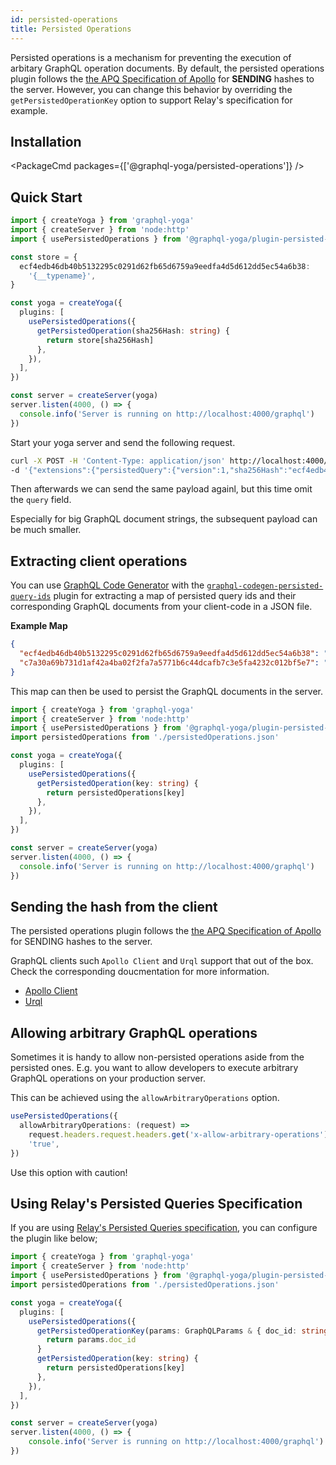 ```yaml
---
id: persisted-operations
title: Persisted Operations
---
```



Persisted operations is a mechanism for preventing the execution of arbitary GraphQL operation documents.
By default, the persisted operations plugin follows the [the APQ Specification of Apollo](https://github.com/apollographql/apollo-link-persisted-queries#apollo-engine) for **SENDING** hashes to the server.
However, you can change this behavior by overriding the `getPersistedOperationKey` option to support Relay's specification for example.

## Installation

<PackageCmd packages={['@graphql-yoga/persisted-operations']} />

## Quick Start

```ts
import { createYoga } from 'graphql-yoga'
import { createServer } from 'node:http'
import { usePersistedOperations } from '@graphql-yoga/plugin-persisted-operations'

const store = {
  ecf4edb46db40b5132295c0291d62fb65d6759a9eedfa4d5d612dd5ec54a6b38:
    '{__typename}',
}

const yoga = createYoga({
  plugins: [
    usePersistedOperations({
      getPersistedOperation(sha256Hash: string) {
        return store[sha256Hash]
      },
    }),
  ],
})

const server = createServer(yoga)
server.listen(4000, () => {
  console.info('Server is running on http://localhost:4000/graphql')
})
```

Start your yoga server and send the following request.

```bash
curl -X POST -H 'Content-Type: application/json' http://localhost:4000/graphql \
-d '{"extensions":{"persistedQuery":{"version":1,"sha256Hash":"ecf4edb46db40b5132295c0291d62fb65d6759a9eedfa4d5d612dd5ec54a6b38"}}}'
```

Then afterwards we can send the same payload againl, but this time omit the `query` field.

Especially for big GraphQL document strings, the subsequent payload can be much smaller.

## Extracting client operations

You can use [GraphQL Code Generator](https://www.graphql-code-generator.com/) with the [`graphql-codegen-persisted-query-ids`](https://github.com/valu-digital/graphql-codegen-persisted-query-ids) plugin for extracting a map of persisted query ids and their corresponding GraphQL documents from your client-code in a JSON file.

**Example Map**

```json
{
  "ecf4edb46db40b5132295c0291d62fb65d6759a9eedfa4d5d612dd5ec54a6b38": "{__typename}",
  "c7a30a69b731d1af42a4ba02f2fa7a5771b6c44dcafb7c3e5fa4232c012bf5e7": "mutation {__typename}"
}
```

This map can then be used to persist the GraphQL documents in the server.

```ts
import { createYoga } from 'graphql-yoga'
import { createServer } from 'node:http'
import { usePersistedOperations } from '@graphql-yoga/plugin-persisted-operations'
import persistedOperations from './persistedOperations.json'

const yoga = createYoga({
  plugins: [
    usePersistedOperations({
      getPersistedOperation(key: string) {
        return persistedOperations[key]
      },
    }),
  ],
})

const server = createServer(yoga)
server.listen(4000, () => {
  console.info('Server is running on http://localhost:4000/graphql')
})
```

## Sending the hash from the client

The persisted operations plugin follows the [the APQ Specification of Apollo](https://github.com/apollographql/apollo-link-persisted-queries#apollo-engine) for SENDING hashes to the server.

GraphQL clients such `Apollo Client` and `Urql` support that out of the box.
Check the corresponding doucmentation for more information.

- [Apollo Client](https://www.apollographql.com/docs/apollo-server/performance/apq/#step-2-enable-automatic-persisted-queries)
- [Urql](https://formidable.com/open-source/urql/docs/advanced/persistence-and-uploads/)

## Allowing arbitrary GraphQL operations

Sometimes it is handy to allow non-persisted operations aside from the persisted ones.
E.g. you want to allow developers to execute arbitrary GraphQL operations on your production server.

This can be achieved using the `allowArbitraryOperations` option.

```ts
usePersistedOperations({
  allowArbitraryOperations: (request) =>
    request.headers.request.headers.get('x-allow-arbitrary-operations') ===
    'true',
})
```

Use this option with caution!

## Using Relay's Persisted Queries Specification

If you are using [Relay's Persisted Queries specification](https://relay.dev/docs/guides/persisted-queries/#example-implemetation-of-relaylocalpersistingjs), you can configure the plugin like below;

```ts
import { createYoga } from 'graphql-yoga'
import { createServer } from 'node:http'
import { usePersistedOperations } from '@graphql-yoga/plugin-persisted-operations'
import persistedOperations from './persistedOperations.json'

const yoga = createYoga({
  plugins: [
    usePersistedOperations({
      getPersistedOperationKey(params: GraphQLParams & { doc_id: string }) {
        return params.doc_id
      }
      getPersistedOperation(key: string) {
        return persistedOperations[key]
      },
    }),
  ],
})

const server = createServer(yoga)
server.listen(4000, () => {
    console.info('Server is running on http://localhost:4000/graphql')
})
```
